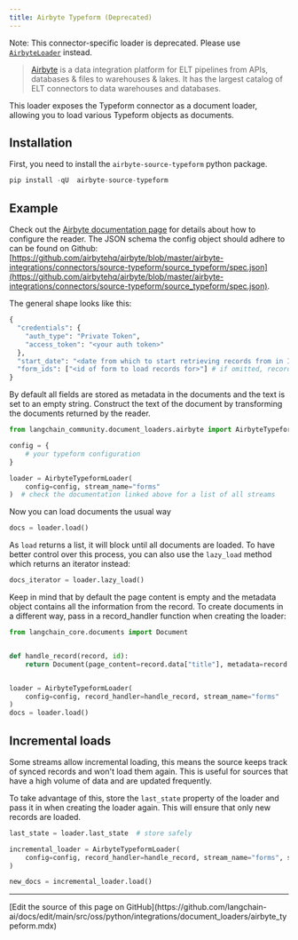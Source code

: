 ```yaml
---
title: Airbyte Typeform (Deprecated)
---
```


Note: This connector-specific loader is deprecated. Please use [`AirbyteLoader`](/oss/python/integrations/document_loaders/airbyte) instead.

>[Airbyte](https://github.com/airbytehq/airbyte) is a data integration platform for ELT pipelines from APIs, databases & files to warehouses & lakes. It has the largest catalog of ELT connectors to data warehouses and databases.

This loader exposes the Typeform connector as a document loader, allowing you to load various Typeform objects as documents.

## Installation

First, you need to install the `airbyte-source-typeform` python package.

```python
pip install -qU  airbyte-source-typeform
```

## Example

Check out the [Airbyte documentation page](https://docs.airbyte.com/integrations/sources/typeform/) for details about how to configure the reader.
The JSON schema the config object should adhere to can be found on Github: [https://github.com/airbytehq/airbyte/blob/master/airbyte-integrations/connectors/source-typeform/source_typeform/spec.json](https://github.com/airbytehq/airbyte/blob/master/airbyte-integrations/connectors/source-typeform/source_typeform/spec.json).

The general shape looks like this:

```python
{
  "credentials": {
    "auth_type": "Private Token",
    "access_token": "<your auth token>"
  },
  "start_date": "<date from which to start retrieving records from in ISO format, e.g. 2020-10-20T00:00:00Z>",
  "form_ids": ["<id of form to load records for>"] # if omitted, records from all forms will be loaded
}
```

By default all fields are stored as metadata in the documents and the text is set to an empty string. Construct the text of the document by transforming the documents returned by the reader.

```python
from langchain_community.document_loaders.airbyte import AirbyteTypeformLoader

config = {
    # your typeform configuration
}

loader = AirbyteTypeformLoader(
    config=config, stream_name="forms"
)  # check the documentation linked above for a list of all streams
```

Now you can load documents the usual way

```python
docs = loader.load()
```

As `load` returns a list, it will block until all documents are loaded. To have better control over this process, you can also use the `lazy_load` method which returns an iterator instead:

```python
docs_iterator = loader.lazy_load()
```

Keep in mind that by default the page content is empty and the metadata object contains all the information from the record. To create documents in a different way, pass in a record_handler function when creating the loader:

```python
from langchain_core.documents import Document


def handle_record(record, id):
    return Document(page_content=record.data["title"], metadata=record.data)


loader = AirbyteTypeformLoader(
    config=config, record_handler=handle_record, stream_name="forms"
)
docs = loader.load()
```

## Incremental loads

Some streams allow incremental loading, this means the source keeps track of synced records and won't load them again. This is useful for sources that have a high volume of data and are updated frequently.

To take advantage of this, store the `last_state` property of the loader and pass it in when creating the loader again. This will ensure that only new records are loaded.

```python
last_state = loader.last_state  # store safely

incremental_loader = AirbyteTypeformLoader(
    config=config, record_handler=handle_record, stream_name="forms", state=last_state
)

new_docs = incremental_loader.load()
```

---

<Callout icon="pen-to-square" iconType="regular">
  [Edit the source of this page on GitHub](https://github.com/langchain-ai/docs/edit/main/src/oss/python/integrations/document_loaders/airbyte_typeform.mdx)
</Callout>
